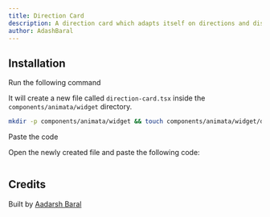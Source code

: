 ```yaml
---
title: Direction Card
description: A direction card which adapts itself on directions and distance
author: AdashBaral
---
```


<ComponentPreview name="widget-direction-card--docs" />

## Installation

<Steps>
<Step>Run the following command</Step>

It will create a new file called `direction-card.tsx` inside the `components/animata/widget` directory.

```bash
mkdir -p components/animata/widget && touch components/animata/widget/direction-card.tsx
```

<Step>Paste the code</Step>

Open the newly created file and paste the following code:

```jsx file=<rootDir>/animata/widget/direction-card.tsx

```

</Steps>

## Credits

Built by [Aadarsh Baral](https://github.com/aadarshbaral)
